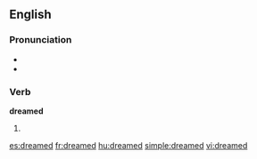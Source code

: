 ==English==

===Pronunciation===
* {{IPA|/'driːmd/}}
* {{audio|en-us-dreamed.ogg|Audio (US)}}

===Verb===
'''dreamed'''

# {{past of|[[dream]]}}

[[es:dreamed]]
[[fr:dreamed]]
[[hu:dreamed]]
[[simple:dreamed]]
[[vi:dreamed]]